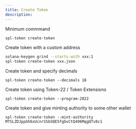 ```yaml
---
title: Create Token
description: 
---
```


Minimum commmand

```bash
spl-token create-token
```

Create token with a custom address

```bash
solana-keygen grind --starts-with xxx:1
spl-token create-token xxx.json
```

Create token and specify decimals

```
spl-token create-token --decimals 18
```

Create token using Token-22 / Token Extensions

```
spl-token create-token --program-2022
```

Create token and give minting authority to some other wallet

```
spl-token create-token --mint-authority MTSLZDJppGh6xUcnrSSbSQE5fgbvCtQ496MqgQTv8c1
```


